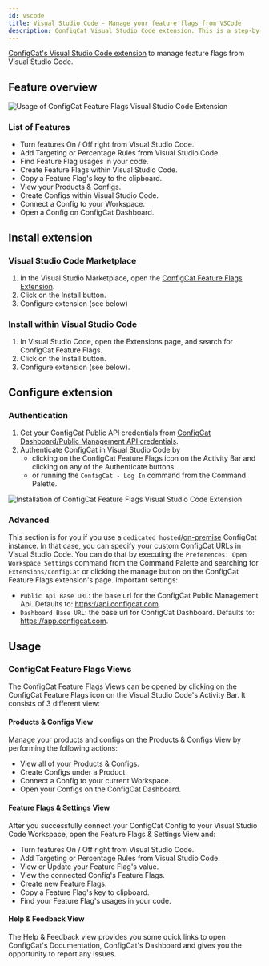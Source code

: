 ```yaml
---
id: vscode
title: Visual Studio Code - Manage your feature flags from VSCode
description: ConfigCat Visual Studio Code extension. This is a step-by-step guide on how to use the ConfigCat Visual Studio Code extension to manage feature flags in your project.
---
```


<a href="https://marketplace.visualstudio.com/items?itemName=ConfigCat.configcat-feature-flags" target="_blank">ConfigCat's Visual Studio Code extension</a> to manage feature flags from Visual Studio Code.

## Feature overview

<img src="/docs/assets/vscode/v1/usage.gif" alt="Usage of ConfigCat Feature Flags Visual Studio Code Extension" decoding="async" loading="lazy"/>

### List of Features

- Turn features On / Off right from Visual Studio Code.
- Add Targeting or Percentage Rules from Visual Studio Code.
- Find Feature Flag usages in your code.
- Create Feature Flags within Visual Studio Code.
- Copy a Feature Flag's key to the clipboard.
- View your Products & Configs.
- Create Configs within Visual Studio Code.
- Connect a Config to your Workspace.
- Open a Config on ConfigCat Dashboard.

## Install extension

### Visual Studio Code Marketplace

1. In the Visual Studio Marketplace, open the [ConfigCat Feature Flags Extension](https://marketplace.visualstudio.com/items?itemName=ConfigCat.configcat-feature-flags).
1. Click on the Install button.
1. Configure extension (see below)

### Install within Visual Studio Code

1. In Visual Studio Code, open the Extensions page, and search for ConfigCat Feature Flags.
1. Click on the Install button.
1. Configure extension (see below).

## Configure extension

### Authentication

1. Get your ConfigCat Public API credentials from [ConfigCat Dashboard/Public Management API credentials](https://app.configcat.com/my-account/public-api-credentials).
1. Authenticate ConfigCat in Visual Studio Code by
   - clicking on the ConfigCat Feature Flags icon on the Activity Bar and clicking on any of the Authenticate buttons.
   - or running the `ConfigCat - Log In` command from the Command Palette.

<img src="/docs/assets/vscode/v1/auth.gif" alt="Installation of ConfigCat Feature Flags Visual Studio Code Extension" decoding="async" loading="lazy"/>

### Advanced

This section is for you if you use a  `dedicated hosted`/[on-premise](https://configcat.com/on-premise/) ConfigCat instance. In that case, you can specify your custom ConfigCat URLs  in Visual Studio Code. You can do that by executing the `Preferences: Open Workspace Settings` command from the Command Palette and searching for `Extensions/ConfigCat` or clicking the manage button on the ConfigCat Feature Flags extension's page. Important settings:

- `Public Api Base URL`: the base url for the ConfigCat Public Management Api. Defaults to: https://api.configcat.com.
- `Dashboard Base URL`: the base url for ConfigCat Dashboard. Defaults to: https://app.configcat.com.

## Usage

### ConfigCat Feature Flags Views

The ConfigCat Feature Flags Views can be opened by clicking on the ConfigCat Feature Flags icon on the Visual Studio Code's Activity Bar. It consists of 3 different view:

#### Products & Configs View

Manage your products and configs on the Products & Configs View by performing the following actions:

- View all of your Products & Configs.
- Create Configs under a Product.
- Connect a Config to your current Workspace.
- Open your Configs on the ConfigCat Dashboard.

#### Feature Flags & Settings View

After you successfully connect your ConfigCat Config to your Visual Studio Code Workspace, open the Feature Flags & Settings View and:

- Turn features On / Off right from Visual Studio Code.
- Add Targeting or Percentage Rules from Visual Studio Code.
- View or Update your Feature Flag's value.
- View the connected Config's Feature Flags.
- Create new Feature Flags.
- Copy a Feature Flag's key to clipboard.
- Find your Feature Flag's usages in your code.

#### Help & Feedback View

The Help & Feedback view provides you some quick links to open ConfigCat's Documentation, ConfigCat's Dashboard and gives you the opportunity to report any issues.
